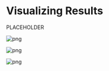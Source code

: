 # Visualizing Results

PLACEHOLDER

![png](./webapp_files/viz_1.png)

![png](./webapp_files/viz_2.png)

![png](./webapp_files/viz_3.png)
